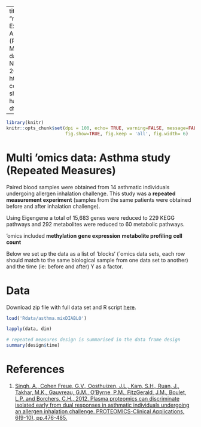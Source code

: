 --
title: "mixDIABLO - Example Asthma Study (Repeated Measures)"
date: "22 November 2016"
output:
  html_document:
    code_folding: show
    highlight: haddock
    df_print: kable

---
```r
library(knitr)
knitr::opts_chunk$set(dpi = 100, echo= TRUE, warning=FALSE, message=FALSE, #dev = 'jpeg',
                      fig.show=TRUE, fig.keep = 'all', fig.width= 6)
```

# Multi ‘omics data: Asthma study (Repeated Measures)

Paired blood samples were obtained from 14 asthmatic individuals undergoing allergen inhalation challenge. This study was a **repeated measurement experiment** (samples from the same patients were obtained before and after inhalation challenge). 


Using Eigengene a total of 15,683 genes were reduced to 229 KEGG pathways and 292 metabolites were reduced to 60 metabolic pathways. 

'omics included **methylation** **gene expression** **metabolite profiling** **cell count**



Below we set up the data as a list of ‘blocks‘ (`omics data sets, each row should match to the same biological sample from one data set to another) and the time (ie: before and after) Y as a factor.

# Data

Download zip file with full data set and R script [here](). 


```r
load('Rdata/asthma.mixDIABLO')

lapply(data, dim)

# repeated measures design is summarised in the data frame design
summary(design$time)
```


# References

1. [Singh, A., Cohen Freue, G.V., Oosthuizen, J.L., Kam, S.H., Ruan, J., Takhar, M.K., Gauvreau, G.M., O'Byrne, P.M., FitzGerald, J.M., Boulet, L.P. and Borchers, C.H., 2012. Plasma proteomics can discriminate isolated early from dual responses in asthmatic individuals undergoing an allergen inhalation challenge. PROTEOMICS-Clinical Applications, 6(9-10), pp.476-485.](https://scholar.google.com/scholar_url?url=https://www.researchgate.net/profile/Amrit_Singh14/publication/230756620_Plasma_proteomics_can_discriminate_isolated_early_from_dual_responses_in_asthmatic_individuals_undergoing_an_allergen_inhalation_challenge/links/0c96053b642dd3e19f000000.pdf&hl=en&sa=T&oi=gsb-gga&ct=res&cd=0&ei=w2xGWLnXONWujAHEo7TIBw&scisig=AAGBfm1W1WWILQsYOWAHFWHAVUytKJrOSg)